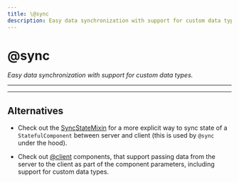```yaml
---
title: \@sync
description: Easy data synchronization with support for custom data types.
---
```


# @sync
*Easy data synchronization with support for custom data types.*

---

---

## Alternatives

- Check out the [SyncStateMixin](/utils/sync_state_mixin) for a more explicit way to sync state of a `StatefulComponent`
  between server and client (this is used by `@sync` under the hood).

- Check out [@client](/utils/at_client) components, that support passing data from the server to the client as part
of the component parameters, including support for custom data types.


